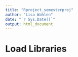 ```yaml
---
title: "Rproject_semesterproj"
author: "Lisa Wahlen"
date: "`r Sys.Date()`"
output: html_document
---
```


# Load Libraries


